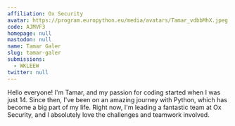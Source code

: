 ```yaml
---
affiliation: Ox Security
avatar: https://program.europython.eu/media/avatars/Tamar_vdbbMhX.jpeg
code: AJMVF3
homepage: null
mastodon: null
name: Tamar Galer
slug: tamar-galer
submissions:
  - WKLEEW
twitter: null
---
```


Hello everyone! I'm Tamar, and my passion for coding started when I was just 14.
Since then, I've been on an amazing journey with Python, which has become a big
part of my life. Right now, I'm leading a fantastic team at Ox Security, and I
absolutely love the challenges and teamwork involved.
